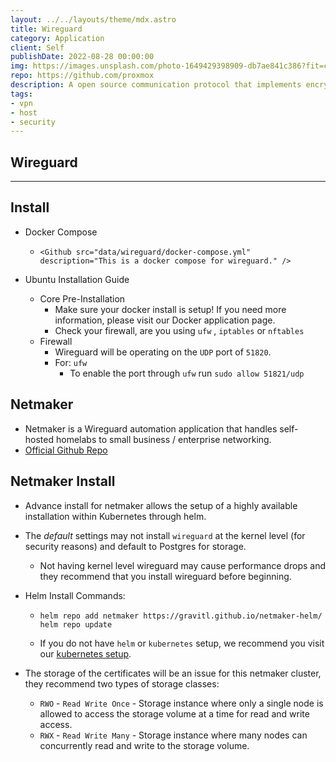 ```yaml
---
layout: ../../layouts/theme/mdx.astro
title: Wireguard
category: Application
client: Self
publishDate: 2022-08-28 00:00:00
img: https://images.unsplash.com/photo-1649429398909-db7ae841c386?fit=crop&w=1400&h=700&q=75
repo: https://github.com/proxmox
description: A open source communication protocol that implements encrypted virtual private networks.
tags:
- vpn
- host
- security
---
```




## Wireguard

* * *

## Install

- Docker Compose
  - `<Github src="data/wireguard/docker-compose.yml" description="This is a docker compose for wireguard." />`

- Ubuntu Installation Guide
  - Core Pre-Installation
    - Make sure your docker install is setup! If you need more information, please visit our Docker application page.
    - Check your firewall, are you using `ufw` , `iptables` or `nftables`
  - Firewall
    - Wireguard will be operating on the `UDP` port of `51820`.
    - For: `ufw`
      - To enable the port through `ufw` run `sudo allow 51821/udp`

## Netmaker

- Netmaker is a Wireguard automation application that handles self-hosted homelabs to small business / enterprise networking.
- [Official Github Repo](https://github.com/gravitl/netmaker)

## Netmaker Install

- Advance install for netmaker allows the setup of a highly available installation within Kubernetes through helm.
- The *default* settings may not install `wireguard` at the kernel level (for security reasons) and default to Postgres for storage.
  - Not having kernel level wireguard may cause performance drops and they recommend that you install wireguard before beginning.
- Helm Install Commands:

  - ```shell
    helm repo add netmaker https://gravitl.github.io/netmaker-helm/
    helm repo update
    ```
  
  - If you do not have `helm` or `kubernetes` setup, we recommend you visit our [kubernetes setup](https://kbve.com/application/k8s).
- The storage of the certificates will be an issue for this netmaker cluster, they recommend two types of storage classes:
  - `RWO` - `Read Write Once` - Storage instance where only a single node is allowed to access the storage volume at a time for read and write access.
  - `RWX` - `Read Write Many` - Storage instance where many nodes can concurrently read and write to the storage volume.
